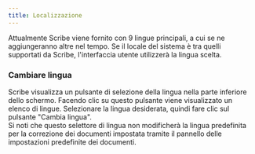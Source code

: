 ```yaml
---
title: Localizzazione
---
```



Attualmente Scribe viene fornito con 9 lingue principali, a cui se ne aggiungeranno altre nel tempo. Se il locale del sistema è tra quelli supportati da Scribe, l'interfaccia utente utilizzerà la lingua scelta.

### Cambiare lingua

Scribe visualizza un pulsante di selezione della lingua nella parte inferiore dello schermo. Facendo clic su questo pulsante viene visualizzato un elenco di lingue. Selezionare la lingua desiderata, quindi fare clic sul pulsante "Cambia lingua".  
Si noti che questo selettore di lingua non modificherà la lingua predefinita per la correzione dei documenti impostata tramite il pannello delle impostazioni predefinite dei documenti.

